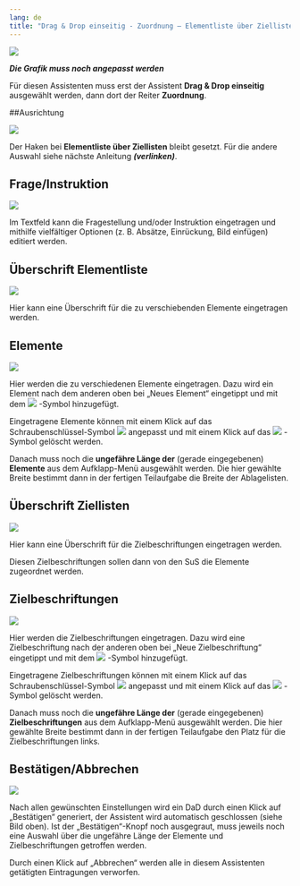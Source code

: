 ```yaml
---
lang: de
title: "Drag & Drop einseitig - Zuordnung – Elementliste über Ziellisten"
---
```


![](DaD_Main_Grafik.png)

***Die Grafik muss noch angepasst werden***

Für diesen Assistenten muss erst der Assistent **Drag & Drop einseitig** ausgewählt werden, dann dort der Reiter **Zuordnung**.

##Ausrichtung

![](DaD_Ausrichtung_Grafik.png)

Der Haken bei **Elementliste über Ziellisten** bleibt gesetzt. Für die andere Auswahl siehe nächste Anleitung ***(verlinken)***.

## Frage/Instruktion

![](DaD_Frage_Instruktion_Grafik.png)

Im Textfeld kann die Fragestellung und/oder Instruktion eingetragen und mithilfe vielfältiger Optionen (z. B. Absätze, Einrückung, Bild einfügen) editiert werden. 

## Überschrift Elementliste

![](DaD_Uberschrift_Elementliste_Grafik.png)

Hier kann eine Überschrift für die zu verschiebenden Elemente eingetragen werden.

## Elemente

![](DaD_Elemente_Grafik.png)

Hier werden die zu verschiedenen Elemente eingetragen. Dazu wird ein Element nach dem anderen oben bei „Neues Element“ eingetippt und mit dem ![](DaD_PlusSymbol_Grafik.png) -Symbol hinzugefügt.

Eingetragene Elemente können mit einem Klick auf das Schraubenschlüssel-Symbol ![](DaD_Werkzeug-Symbol_Grafik.png) angepasst und mit einem Klick auf das ![](DaD_XSymbol_Grafik.png) -Symbol gelöscht werden.

Danach muss noch die **ungefähre Länge der** (gerade eingegebenen) **Elemente** aus dem Aufklapp-Menü ausgewählt werden. Die hier gewählte Breite bestimmt dann in der fertigen Teilaufgabe die Breite der Ablagelisten.

## Überschrift Ziellisten

![](DaD_Uberschrift_Zielliste_Grafik.png)

Hier kann eine Überschrift für die Zielbeschriftungen eingetragen werden. 

Diesen Zielbeschriftungen sollen dann von den SuS die Elemente zugeordnet werden.

## Zielbeschriftungen

![](DaD_Zielbeschriftung_Grafik.png)

Hier werden die Zielbeschriftungen eingetragen. Dazu wird eine Zielbeschriftung nach der anderen oben bei „Neue Zielbeschriftung“ eingetippt und mit dem ![](DaD_PlusSymbol_Grafik.png) -Symbol hinzugefügt.

Eingetragene Zielbeschriftungen können mit einem Klick auf das Schraubenschlüssel-Symbol ![](DaD_Werkzeug-Symbol_Grafik.png) angepasst und mit einem Klick auf das ![](DaD_XSymbol_Grafik.png) -Symbol gelöscht werden.

Danach muss noch die **ungefähre Länge der** (gerade eingegebenen) **Zielbeschriftungen** aus dem Aufklapp-Menü ausgewählt werden. Die hier gewählte Breite bestimmt dann in der fertigen Teilaufgabe den Platz für die Zielbeschriftungen links.

## Bestätigen/Abbrechen

![](DaD_Bestatigen_Abbrechen_Grafik.png)

Nach allen gewünschten Einstellungen wird ein DaD durch einen Klick auf „Bestätigen“ generiert, der Assistent wird automatisch geschlossen (siehe Bild oben). Ist der „Bestätigen“-Knopf noch ausgegraut, muss jeweils noch eine Auswahl über die ungefähre Länge der Elemente und Zielbeschriftungen getroffen werden.

Durch einen Klick auf „Abbrechen“ werden alle in diesem Assistenten getätigten Eintragungen verworfen. 
